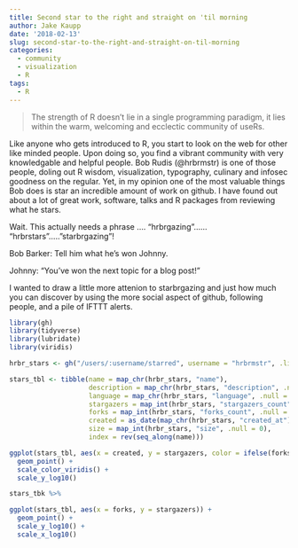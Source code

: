 ```yaml
---
title: Second star to the right and straight on 'til morning
author: Jake Kaupp
date: '2018-02-13'
slug: second-star-to-the-right-and-straight-on-til-morning
categories:
  - community
  - visualization
  - R
tags:
  - R
---
```


> The strength of R doesn't lie in a single programming paradigm, it lies within the warm, welcoming and ecclectic community of useRs.

Like anyone who gets introduced to R, you start to look on the web for other like minded people.  Upon doing so, you find a vibrant community with very knowledgable and helpful people.  Bob Rudis (@hrbrmstr) is one of those people, doling out R wisdom, visualization, typography, culinary and infosec goodness on the regular.  Yet, in my opinion one of the most valuable things Bob does is star an incredible amount of work on github.  I have found out about a lot of great work, software, talks and R packages from reviewing what he stars.

Wait.  This actually needs a phrase .... "hrbrgazing"...... "hrbrstars"....."starbrgazing"!

Bob Barker: Tell him what he's won Johnny.

Johnny: "You've won the next topic for a blog post!"

I wanted to draw a little more attenion to starbrgazing and just how much you can discover by using the more social aspect of github, following people, and a pile of IFTTT alerts.

```r
library(gh)
library(tidyverse)
library(lubridate)
library(viridis)

hrbr_stars <- gh("/users/:username/starred", username = "hrbrmstr", .limit = Inf) 

stars_tbl <- tibble(name = map_chr(hrbr_stars, "name"),
                    description = map_chr(hrbr_stars, "description", .null = NA),
                    language = map_chr(hrbr_stars, "language", .null = NA),
                    stargazers = map_int(hrbr_stars, "stargazers_count", .null = 0),
                    forks = map_int(hrbr_stars, "forks_count", .null = 0),
                    created = as_date(map_chr(hrbr_stars, "created_at")),
                    size = map_int(hrbr_stars, "size", .null = 0),
                    index = rev(seq_along(name)))
```

```r

ggplot(stars_tbl, aes(x = created, y = stargazers, color = ifelse(forks == 0, 1, log(forks)))) +
  geom_point() +
  scale_color_viridis() +
  scale_y_log10()

```

```r

stars_tbk %>%

ggplot(stars_tbl, aes(x = forks, y = stargazers)) +
  geom_point() +
  scale_y_log10() +
  scale_x_log10()

```

